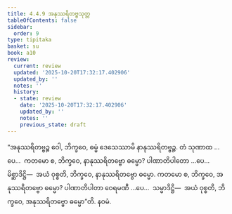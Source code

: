 ```yaml
---
title: 4.4.9 အနုဿရိတဗ္ဗသုတ္တ
tableOfContents: false
sidebar:
  order: 9
type: tipitaka
basket: su
book: a10
review:
  current: review
  updated: '2025-10-20T17:32:17.402906'
  updated_by: ''
  notes: ''
  history:
  - state: review
    date: '2025-10-20T17:32:17.402906'
    updated_by: ''
    notes: ''
    previous_state: draft
---
```



<DynamicBreadcrumb />


<ReviewStatus review={frontmatter.review} showDetails={true} />

<HypothesisAnnotation frontmatter={frontmatter} />

<Division number="197" book="a10" e="ch" v="17" p="487">

<Paragraph number="1379" book="a10">
“အနုဿရိတဗ္ဗဉ္စ ဝေါ, ဘိက္ခဝေ, ဓမ္မံ ဒေသေဿာမိ နာနုဿရိတဗ္ဗဉ္စ. တံ သုဏာထ …ပေ…  ကတမော စ, ဘိက္ခဝေ, နာနုဿရိတဗ္ဗော ဓမ္မော? ပါဏာတိပါတော …ပေ…  မိစ္ဆာဒိဋ္ဌိ—  အယံ ဝုစ္စတိ, ဘိက္ခဝေ, နာနုဿရိတဗ္ဗော ဓမ္မော.
</Paragraph>

<Paragraph number="1380" book="a10">
ကတမော စ, ဘိက္ခဝေ, အနုဿရိတဗ္ဗော ဓမ္မော? ပါဏာတိပါတာ ဝေရမဏီ …ပေ…  သမ္မာဒိဋ္ဌိ—  အယံ ဝုစ္စတိ, ဘိက္ခဝေ, အနုဿရိတဗ္ဗော ဓမ္မော”တိ.

</Paragraph>
</Division>

<Paragraph number="1381" type="center" book="a10">
နဝမံ.
</Paragraph>